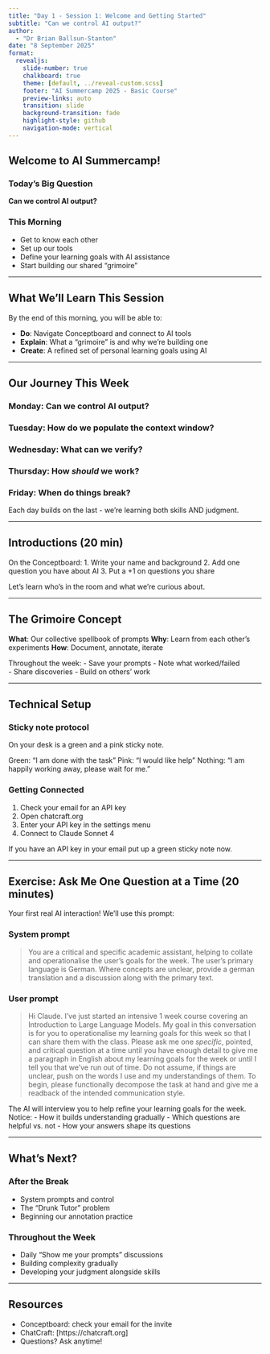 ```yaml
---
title: "Day 1 - Session 1: Welcome and Getting Started"
subtitle: "Can we control AI output?"
author: 
  - "Dr Brian Ballsun-Stanton"
date: "8 September 2025"
format:
  revealjs:
    slide-number: true
    chalkboard: true
    theme: [default, ../reveal-custom.scss]
    footer: "AI Summercamp 2025 - Basic Course"
    preview-links: auto
    transition: slide
    background-transition: fade
    highlight-style: github
    navigation-mode: vertical
---
```




## Welcome to AI Summercamp!

### Today's Big Question
**Can we control AI output?**

### This Morning
- Get to know each other
- Set up our tools
- Define your learning goals with AI assistance
- Start building our shared "grimoire"

---

## What We'll Learn This Session

By the end of this morning, you will be able to:

- **Do**: Navigate Conceptboard and connect to AI tools
- **Explain**: What a "grimoire" is and why we're building one
- **Create**: A refined set of personal learning goals using AI

---

## Our Journey This Week

### Monday: Can we control AI output?
### Tuesday: How do we populate the context window?
### Wednesday: What can we verify?
### Thursday: How *should* we work?
### Friday: When do things break?

Each day builds on the last - we're learning both skills AND judgment.


---

## Introductions (20 min)

On the Conceptboard:
1. Write your name and background
2. Add one question you have about AI
3. Put a +1 on questions you share

Let's learn who's in the room and what we're curious about.

---

## The Grimoire Concept

**What**: Our collective spellbook of prompts
**Why**: Learn from each other's experiments
**How**: Document, annotate, iterate

Throughout the week:
- Save your prompts
- Note what worked/failed  
- Share discoveries
- Build on others' work

---

## Technical Setup

### Sticky note protocol

On your desk is a green and a pink sticky note. 

Green: "I am done with the task"
Pink: "I would like help"
Nothing: "I am happily working away, please wait for me."

### Getting Connected
1. Check your email for an API key
2. Open chatcraft.org
3. Enter your API key in the settings menu
4. Connect to Claude Sonnet 4

If you have an API key in your email put up a green sticky note now.

---

## Exercise: Ask Me One Question at a Time (20 minutes)

Your first real AI interaction! We'll use this prompt:

### System prompt

> You are a critical and specific academic assistant, helping to collate and operationalise the user's goals for the week. The user's primary language is German. Where concepts are unclear, provide a german translation and a discussion along with the primary text. 

### User prompt

> Hi Claude.
> I've just started an intensive 1 week course covering an Introduction to Large Language Models. My goal in this conversation is for you to operationalise my learning goals for this week so that I can share them with the class. Please ask me one *specific*, pointed, and critical question at a time until you have enough detail to give me a paragraph in English about my learning goals for the week or until I tell you that we've run out of time. Do not assume, if things are unclear, push on the words I use and my understandings of them. 
> To begin, please functionally decompose the task at hand and give me a readback of the intended communication style.

The AI will interview you to help refine your learning goals for the week. Notice:
- How it builds understanding gradually
- Which questions are helpful vs. not
- How your answers shape its questions

---

## What's Next?

### After the Break
- System prompts and control
- The "Drunk Tutor" problem
- Beginning our annotation practice

### Throughout the Week
- Daily "Show me your prompts" discussions
- Building complexity gradually
- Developing your judgment alongside skills

---

## Resources

- Conceptboard: check your email for the invite
- ChatCraft: [https://chatcraft.org]
- Questions? Ask anytime!